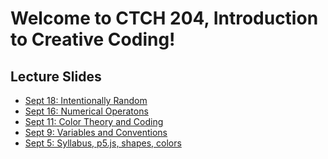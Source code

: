 # Welcome to CTCH 204, Introduction to Creative Coding!

## Lecture Slides

* [Sept 18: Intentionally Random](/intentionally-random)
* [Sept 16: Numerical Operatons](/numbers)
* [Sept 11: Color Theory and Coding](/color) 
* [Sept 9: Variables and Conventions](/variables-conventions)
* [Sept 5: Syllabus, p5.js, shapes, colors](/getting-started)

